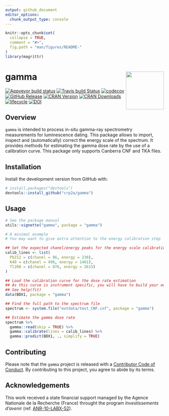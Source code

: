 ```yaml
---
output: github_document
editor_options: 
  chunk_output_type: console
---
```


<!-- README.md is generated from README.Rmd. Please edit that file -->

```r
knitr::opts_chunk$set(
  collapse = TRUE,
  comment = "#>",
  fig.path = "man/figures/README-"
)
library(magrittr)
```
# gamma <img width=120px src="man/figures/logo.png" align="right" />

[![Appveyor build status](https://ci.appveyor.com/api/projects/status/h7jjppg72oiq9pnf?svg=true)](https://ci.appveyor.com/project/nfrerebeau/gamma)
[![Travis build Status](https://travis-ci.org/crp2a/gamma.svg?branch=master)](https://travis-ci.org/crp2a/gamma)
[![codecov](https://codecov.io/gh/crp2a/gamma/branch/master/graph/badge.svg)](https://codecov.io/gh/crp2a/gamma)
[![GitHub Release](https://img.shields.io/github/release/crp2a/gamma.svg)](https://github.com/crp2a/gamma/releases)
[![CRAN Version](http://www.r-pkg.org/badges/version/gamma)](https://cran.r-project.org/package=gamma)
[![CRAN Downloads](http://cranlogs.r-pkg.org/badges/gamma)](https://cran.r-project.org/package=gamma)
[![lifecycle](https://img.shields.io/badge/lifecycle-experimental-orange.svg)](https://www.tidyverse.org/lifecycle/#experimental)
[![DOI](https://zenodo.org/badge/DOI/10.5281/zenodo.2652393.svg)](https://doi.org/10.5281/zenodo.2652393)

## Overview

`gamma` is intended to process in-situ gamma-ray spectrometry measurements for luminescence dating. This package allows to import, inspect and (automatically) correct the energy scale of the spectrum. It provides methods for estimating the gamma dose rate by the use of a calibration curve. This package only supports Canberra CNF and TKA files.

## Installation

Install the development version from GitHub with:

```r
# install.packages("devtools")
devtools::install_github("crp2a/gamma")
```

## Usage

```r
# See the package manual
utils::vignette("gamma", package = "gamma")
```

```r
# A minimal example
# You may want to give extra attention to the energy calibration step

## Set the expected chanel/energy peaks for the energy scale calibration
calib_lines <- list(
  Pb212 = c(chanel = 86, energy = 238),
  K40 = c(chanel = 496, energy = 1461),
  Tl208 = c(chanel = 876, energy = 2615)
)

## Load the calibration curve for the dose rate estimation
## As this curve is instrument specific, you will have to build your own
## See help(fit)
data(BDX1, package = "gamma")

## Find the full path to the spectrum file
spectrum <- system.file("extdata/test_CNF.cnf", package = "gamma")

## Estimate the gamma dose rate
spectrum %>%
  gamma::read(skip = TRUE) %>%
  gamma::calibrate(lines = calib_lines) %>%
  gamma::predict(BDX1, ., simplify = TRUE)
```

## Contributing

Please note that the `gamma` project is released with a [Contributor Code of Conduct](CODE_OF_CONDUCT.md). By contributing to this project, you agree to abide by its terms.

## Acknowledgements
This work received a state financial support managed by the Agence Nationale de la Recherche (France) throught the program *Investissements d'avenir* (ref. [ANR-10-LABX-52](https://lascarbx.labex.u-bordeaux.fr)).
